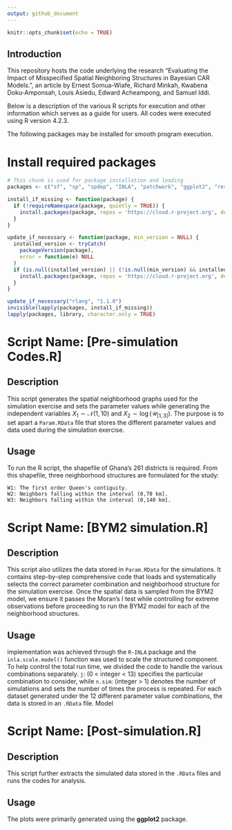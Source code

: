 ---
output: github_document
---

```{r setup, include=FALSE}
knitr::opts_chunk$set(echo = TRUE)
```


## Introduction
This repository hosts the code underlying the research "Evaluating the Impact of Misspecified Spatial Neighboring Structures in Bayesian CAR Models.", an article by Ernest Somua-Wiafe, Richard Minkah, Kwabena Doku-Amponsah, Louis Asiedu, Edward Acheampong, and Samuel Iddi. 

Below is a description of the various R scripts for execution and other information which serves as a guide for users. All codes were executed using R version 4.2.3.

The following packages may be installed for smooth program execution.

# Install required packages


```{r load-packages, echo=TRUE, results='hide', message=FALSE, warning=FALSE}
# This chunk is used for package installation and loading
packages <- c("sf", "sp", "spdep", "INLA", "patchwork", "ggplot2", "reshape2", "dplyr", "cowplot")

install_if_missing <- function(package) {
  if (!requireNamespace(package, quietly = TRUE)) {
    install.packages(package, repos = 'https://cloud.r-project.org', dependencies = TRUE)
  }
}

update_if_necessary <- function(package, min_version = NULL) {
  installed_version <- tryCatch(
    packageVersion(package),
    error = function(e) NULL
  )
  if (is.null(installed_version) || (!is.null(min_version) && installed_version < min_version)) {
    install.packages(package, repos = 'https://cloud.r-project.org', dependencies = TRUE)
  }
}

update_if_necessary("rlang", "1.1.0")
invisible(lapply(packages, install_if_missing))
lapply(packages, library, character.only = TRUE)
```


# Script Name: [Pre-simulation Codes.R]

## Description
This script generates the spatial neighborhood graphs used for the simulation exercise and sets the parameter values while generating the independent variables $X_1 \sim \mathcal{N}(1,10)$ and $X_2 \sim \log(\mathcal{U}_{[1,3]})$. The purpose is to set apart a `Param.RData` file that stores the different parameter values and data used during the simulation exercise.

## Usage
To run the R script, the shapefile of Ghana's 261 districts is required. From this shapefile, three neighborhood structures are formulated for the study:

    W1: The first order Queen's contiguity.
    W2: Neighbors falling within the interval (0,70 km].
    W3: Neighbors falling within the interval (0,140 km].



# Script Name: [BYM2 simulation.R]

## Description
This script also utilizes the data stored in `Param.RData` for the simulations. It contains step-by-step comprehensive code that loads and systematically selects the correct parameter combination and neighborhood structure for the simulation exercise. Once the spatial data is sampled from the BYM2 model, we ensure it passes the Moran's I test while controlling for extreme observations before proceeding to run the BYM2 model for each of the neighborhood structures.

## Usage
implementation was achieved through the `R-INLA` package and the `inla.scale.model()` function was used to scale the structured component. To help control the total run time, we divided the code to handle the various combinations separately. `j`: (0 < integer < 13) specifies the particular combination to consider, while `n.sim`: (integer > 1) denotes the number of simulations and sets the number of times the process is repeated. For each dataset generated under the 12 different parameter value combinations, the data is stored in an `.RData` file. Model 



# Script Name: [Post-simulation.R]

## Description
This script further extracts the simulated data stored in the `.RData` files and runs the codes for analysis. 

## Usage
The plots were primarily generated using the $\textbf{ggplot2}$ package.











